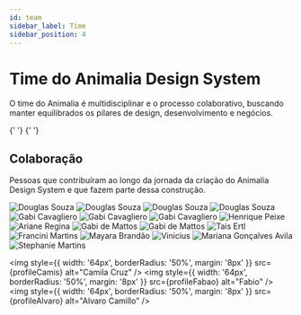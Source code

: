 ```yaml
---
id: team
sidebar_label: Time
sidebar_position: 4
---
```






# Time do Animalia Design System

O time do Animalia é multidisciplinar e o processo colaborativo, buscando manter equilibrados os pilares de design, desenvolvimento e negócios.

<div style={{ display: 'flex', flexFlow: 'row wrap', margin: '-8px' }}>
  <ProfileCardComponent
    avatar={profileFernanda}
    name="Fernanda Russafa"
    title="Gerente Eng. Corporativa"
  />
   <ProfileCardComponent
    avatar={profileBizon}
    name="Wilson Bizon"
    title="Coordenador de Design"
  />
  <ProfileCardComponent
    avatar={profileAmilcar}
    name="Amilcar Teixeira"
    title="Product Design"
  />
  <ProfileCardComponent
    avatar={profileLucy}
    name="Lucy Brandão"
    title="Software Engineer"
  />
  <ProfileCardComponent
    avatar={profileLuiz}
    name="Luiz Mariz"
    title="Front-end Developer"
  />
  <ProfileCardComponent
    avatar={profileCaio}
    name="Caio Mendonça"
    title="UX Researcher"
  />{' '}
  <ProfileCardComponent
    avatar={profileJe}
    name="Jessica"
    title="UX Researcher"
  />{' '}
  <ProfileCardComponent
    avatar={profileBia}
    name="Bia Ferrer"
    title="UX Researcher"
  />
 
  <ProfileCardComponent
    avatar={profileMateus}
    name="Mateus José"
    title="Product Design"
  />
    <ProfileCardComponent
    avatar={profileBea}
    name="Beatriz Miranda Oliveira"
    title="Product Design"
  />
    <ProfileCardComponent
    avatar={profileIsa}
    name="Thaisa Maria De Oliveira"
    title="Product Design"
  />
</div>

## Colaboração

Pessoas que contribuíram ao longo da jornada da criação do Animalia Design System e que fazem parte dessa construção.

<div
  style={{
    display: 'flex',
    flexFlow: 'row wrap',
    margin: '-8px',
    filter: 'grayscale(100%)',
  }}
>
<img
    style={{ width: '64px', borderRadius: '50%', margin: '8px' }}
    src={profileRafa}
    alt="Douglas Souza"
  />
  <img
    style={{ width: '64px', borderRadius: '50%', margin: '8px' }}
    src={profileGabi}
    alt="Douglas Souza"
  />
  <img
    style={{ width: '64px', borderRadius: '50%', margin: '8px' }}
    src={profileJorge}
    alt="Douglas Souza"
  />
<img
    style={{ width: '64px', borderRadius: '50%', margin: '8px' }}
    src={profileDoug}
    alt="Douglas Souza"
  />
  <img
    style={{ width: '64px', borderRadius: '50%', margin: '8px' }}
    src={profileEdi}
    alt="Gabi Cavagliero"
  />
  <img
    style={{ width: '64px', borderRadius: '50%', margin: '8px' }}
    src={profileNic}
    alt="Gabi Cavagliero"
  />
  <img
    style={{ width: '64px', borderRadius: '50%', margin: '8px' }}
    src={profileGabriela}
    alt="Gabi Cavagliero"
  />
  <img
    style={{ width: '64px', borderRadius: '50%', margin: '8px' }}
    src={profilePeixe}
    alt="Henrique Peixe"
  />
  <img
    style={{ width: '64px', borderRadius: '50%', margin: '8px' }}
    src={profileAriane}
    alt="Ariane Regina"
  />
  <img
    style={{ width: '64px', borderRadius: '50%', margin: '8px' }}
    src={profileNatanael}
    alt="Gabi de Mattos"
  />
  <img
    style={{ width: '64px', borderRadius: '50%', margin: '8px' }}
    src={profileGabiMattos}
    alt="Gabi de Mattos"
  />
  <img
    style={{ width: '64px', borderRadius: '50%', margin: '8px' }}
    src={profileTais}
    alt="Tais Ertl"
  />
  <img
    style={{ width: '64px', borderRadius: '50%', margin: '8px' }}
    src={profileFran}
    alt="Francini Martins"
  />
  <img
    style={{ width: '64px', borderRadius: '50%', margin: '8px' }}
    src={profileMay}
    alt="Mayara Brandão"
  />
  <img
    style={{ width: '64px', borderRadius: '50%', margin: '8px' }}
    src={profileVinicius}
    alt="Vinicius"
  />
  <img
    style={{ width: '64px', borderRadius: '50%', margin: '8px' }}
    src={profileMari}
    alt="Mariana Gonçalves Avila"
  />
  <img
    style={{ width: '64px', borderRadius: '50%', margin: '8px' }}
    src={profileStephanie}
    alt="Stephanie Martins"
  />

  <img
    style={{ width: '64px', borderRadius: '50%', margin: '8px' }}
    src={profileCamis}
    alt="Camila Cruz"
  />
  <img
    style={{ width: '64px', borderRadius: '50%', margin: '8px' }}
    src={profileFabao}
    alt="Fabio"
  />
  <img
    style={{ width: '64px', borderRadius: '50%', margin: '8px' }}
    src={profileAlvaro}
    alt="Alvaro Camillo"
  />
</div>

